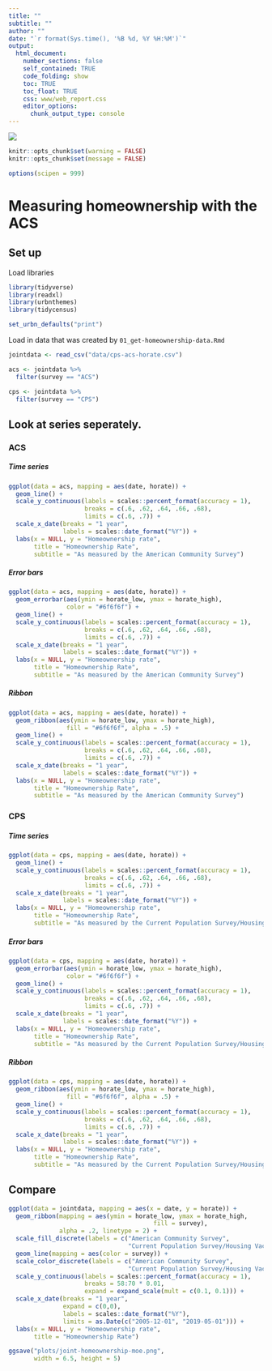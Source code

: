 ```yaml
---
title: ""
subtitle: ""
author: ""
date: "`r format(Sys.time(), '%B %d, %Y %H:%M')`"
output:
  html_document:
    number_sections: false
    self_contained: TRUE
    code_folding: show
    toc: TRUE
    toc_float: TRUE
    css: www/web_report.css
    editor_options:
      chunk_output_type: console
---
```


<link rel="stylesheet" href="//fonts.googleapis.com/css?family=Lato" />

![](www/images/urban-institute-logo.png)


```r
knitr::opts_chunk$set(warning = FALSE)
knitr::opts_chunk$set(message = FALSE)

options(scipen = 999)

```

# Measuring homeownership with the ACS

## Set up

Load libraries

```r
library(tidyverse)
library(readxl)
library(urbnthemes)
library(tidycensus)

set_urbn_defaults("print")
```

Load in data that was created by `01_get-homeownership-data.Rmd`

```r

jointdata <- read_csv("data/cps-acs-horate.csv")

acs <- jointdata %>% 
  filter(survey == "ACS")

cps <- jointdata %>% 
  filter(survey == "CPS")
```

## Look at series seperately.

### ACS

#### {.tabset .tabset.fade}
##### Time series

```r

ggplot(data = acs, mapping = aes(date, horate)) +
  geom_line() +
  scale_y_continuous(labels = scales::percent_format(accuracy = 1),
                     breaks = c(.6, .62, .64, .66, .68),
                     limits = c(.6, .7)) +
  scale_x_date(breaks = "1 year",
               labels = scales::date_format("%Y")) +
  labs(x = NULL, y = "Homeownership rate",
       title = "Homeownership Rate",
       subtitle = "As measured by the American Community Survey")

```

##### Error bars

```r

ggplot(data = acs, mapping = aes(date, horate)) +
  geom_errorbar(aes(ymin = horate_low, ymax = horate_high),
                color = "#6f6f6f") +
  geom_line() +
  scale_y_continuous(labels = scales::percent_format(accuracy = 1),
                     breaks = c(.6, .62, .64, .66, .68),
                     limits = c(.6, .7)) +
  scale_x_date(breaks = "1 year",
               labels = scales::date_format("%Y")) +
  labs(x = NULL, y = "Homeownership rate",
       title = "Homeownership Rate",
       subtitle = "As measured by the American Community Survey")

```

##### Ribbon

```r
ggplot(data = acs, mapping = aes(date, horate)) +
  geom_ribbon(aes(ymin = horate_low, ymax = horate_high),
                fill = "#6f6f6f", alpha = .5) +
  geom_line() +
  scale_y_continuous(labels = scales::percent_format(accuracy = 1),
                     breaks = c(.6, .62, .64, .66, .68),
                     limits = c(.6, .7)) +
  scale_x_date(breaks = "1 year",
               labels = scales::date_format("%Y")) +
  labs(x = NULL, y = "Homeownership rate",
       title = "Homeownership Rate",
       subtitle = "As measured by the American Community Survey")
```


### CPS

#### {.tabset .tabset.fade}
##### Time series

```r

ggplot(data = cps, mapping = aes(date, horate)) +
  geom_line() +
  scale_y_continuous(labels = scales::percent_format(accuracy = 1),
                     breaks = c(.6, .62, .64, .66, .68),
                     limits = c(.6, .7)) +
  scale_x_date(breaks = "1 year",
               labels = scales::date_format("%Y")) +
  labs(x = NULL, y = "Homeownership rate",
       title = "Homeownership Rate",
       subtitle = "As measured by the Current Population Survey/Housing Vacancy Survey")

```

##### Error bars

```r

ggplot(data = cps, mapping = aes(date, horate)) +
  geom_errorbar(aes(ymin = horate_low, ymax = horate_high),
                color = "#6f6f6f") +
  geom_line() +
  scale_y_continuous(labels = scales::percent_format(accuracy = 1),
                     breaks = c(.6, .62, .64, .66, .68),
                     limits = c(.6, .7)) +
  scale_x_date(breaks = "1 year",
               labels = scales::date_format("%Y")) +
  labs(x = NULL, y = "Homeownership rate",
       title = "Homeownership Rate",
       subtitle = "As measured by the Current Population Survey/Housing Vacancy Survey")

```

##### Ribbon

```r
ggplot(data = cps, mapping = aes(date, horate)) +
  geom_ribbon(aes(ymin = horate_low, ymax = horate_high),
                fill = "#6f6f6f", alpha = .5) +
  geom_line() +
  scale_y_continuous(labels = scales::percent_format(accuracy = 1),
                     breaks = c(.6, .62, .64, .66, .68),
                     limits = c(.6, .7)) +
  scale_x_date(breaks = "1 year",
               labels = scales::date_format("%Y")) +
  labs(x = NULL, y = "Homeownership rate",
       title = "Homeownership Rate",
       subtitle = "As measured by the Current Population Survey/Housing Vacancy Survey")
```


## Compare

```r
ggplot(data = jointdata, mapping = aes(x = date, y = horate)) +
  geom_ribbon(mapping = aes(ymin = horate_low, ymax = horate_high,
                                        fill = survey), 
              alpha = .2, linetype = 2) +
  scale_fill_discrete(labels = c("American Community Survey",
                                 "Current Population Survey/Housing Vacancy Survey")) +
  geom_line(mapping = aes(color = survey)) +
  scale_color_discrete(labels = c("American Community Survey",
                                 "Current Population Survey/Housing Vacancy Survey")) +
  scale_y_continuous(labels = scales::percent_format(accuracy = 1),
                     breaks = 58:70 * 0.01,
                     expand = expand_scale(mult = c(0.1, 0.1))) +
  scale_x_date(breaks = "1 year",
               expand = c(0,0),
               labels = scales::date_format("%Y"),
               limits = as.Date(c("2005-12-01", "2019-05-01"))) +
  labs(x = NULL, y = "Homeownership rate",
       title = "Homeownership Rate")

ggsave("plots/joint-homeownership-moe.png",
       width = 6.5, height = 5)
```

